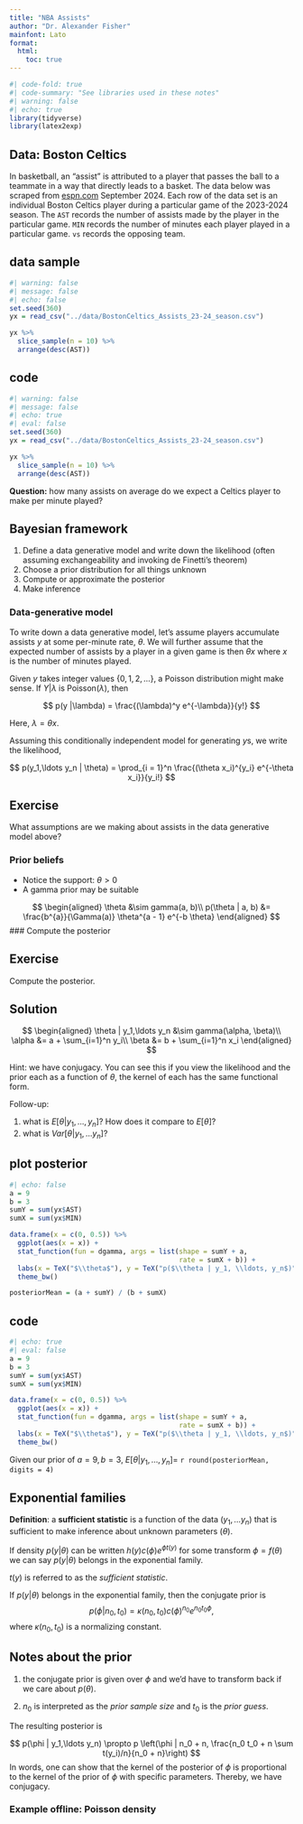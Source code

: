 ```yaml
---
title: "NBA Assists"
author: "Dr. Alexander Fisher"
mainfont: Lato
format: 
  html:
    toc: true
---
```


```r
#| code-fold: true
#| code-summary: "See libraries used in these notes"
#| warning: false
#| echo: true
library(tidyverse)
library(latex2exp)
```

## Data: Boston Celtics

In basketball, an "assist" is attributed to a player that passes the ball to a teammate in a way that directly leads to a basket. The data below was scraped from [espn.com]() September 2024. Each row of the data set is an individual Boston Celtics player during a particular game of the 2023-2024 season. The `AST` records the number of assists made by the player in the particular game. `MIN` records the number of minutes each player played in a particular game. `vs` records the opposing team.

::: panel-tabset

## data sample

```r
#| warning: false
#| message: false
#| echo: false
set.seed(360)
yx = read_csv("../data/BostonCeltics_Assists_23-24_season.csv")

yx %>%
  slice_sample(n = 10) %>%
  arrange(desc(AST))
```
## code

```r
#| warning: false
#| message: false
#| echo: true
#| eval: false
set.seed(360)
yx = read_csv("../data/BostonCeltics_Assists_23-24_season.csv")

yx %>%
  slice_sample(n = 10) %>%
  arrange(desc(AST))
```

:::
**Question:** how many assists on average do we expect a Celtics player to make per minute played?

## Bayesian framework

1. Define a data generative model and write down the likelihood (often assuming exchangeability and invoking de Finetti's theorem)
2. Choose a prior distribution for all things unknown
3. Compute or approximate the posterior
4. Make inference

### Data-generative model 

To write down a data generative model, let's assume players accumulate assists $y$ at some per-minute rate, $\theta$. We will further assume that the expected number of assists by a player in a given game is then $\theta x$ where $x$ is the number of minutes played. 

Given $y$ takes integer values $\{0, 1, 2, \ldots \}$, a Poisson distribution might make sense. If $Y | \lambda$ is Poisson$(\lambda)$, then

$$
p(y |\lambda) = \frac{(\lambda)^y e^{-\lambda}}{y!}
$$

Here, $\lambda = \theta x$.

Assuming this conditionally independent model for generating $y$s, we write the likelihood,

$$
p(y_1,\ldots y_n | \theta) = \prod_{i = 1}^n \frac{(\theta x_i)^{y_i} e^{-\theta x_i}}{y_i!}
$$

::: panel-tabset
## Exercise 

What assumptions are we making about assists in the data generative model above?
:::

<!-- 
- All players accumulate assists at the same fundamental per-minute rate theta
- theta is constant across all players, across all games (e.g. no injuries etc)
-->

### Prior beliefs

- Notice the support: $\theta > 0$
- A gamma prior may be suitable

$$
\begin{aligned}
\theta &\sim gamma(a, b)\\
p(\theta | a, b) &= \frac{b^{a}}{\Gamma(a)} \theta^{a - 1} e^{-b \theta}
\end{aligned}
$$
### Compute the posterior

::: panel-tabset

## Exercise
Compute the posterior.

## Solution

$$
\begin{aligned}
\theta | y_1,\ldots y_n &\sim gamma(\alpha, \beta)\\
\alpha &= a + \sum_{i=1}^n y_i\\
\beta &= b + \sum_{i=1}^n x_i
\end{aligned}
$$

:::

Hint: we have conjugacy. You can see this if you view the likelihood and the prior each as a function of $\theta$, the kernel of each has the same functional form. 

Follow-up: 

1. what is $E[\theta | y_1,\ldots, y_n]$? How does it compare to $E[\theta]$?
2. what is $Var[\theta | y_1,\ldots y_n]$? 


::: panel-tabset

## plot posterior
```r
#| echo: false
a = 9
b = 3
sumY = sum(yx$AST)
sumX = sum(yx$MIN)

data.frame(x = c(0, 0.5)) %>%
  ggplot(aes(x = x)) + 
  stat_function(fun = dgamma, args = list(shape = sumY + a,
                                          rate = sumX + b)) + 
  labs(x = TeX("$\\theta$"), y = TeX("p($\\theta | y_1, \\ldots, y_n$)")) +
  theme_bw()

posteriorMean = (a + sumY) / (b + sumX)
```
## code

```r
#| echo: true
#| eval: false
a = 9
b = 3
sumY = sum(yx$AST)
sumX = sum(yx$MIN)

data.frame(x = c(0, 0.5)) %>%
  ggplot(aes(x = x)) + 
  stat_function(fun = dgamma, args = list(shape = sumY + a,
                                          rate = sumX + b)) + 
  labs(x = TeX("$\\theta$"), y = TeX("p($\\theta | y_1, \\ldots, y_n$)")) +
  theme_bw()
```

:::

Given our prior of $a = 9, b = 3$, $E[\theta | y_1,\ldots, y_n] =$ `r round(posteriorMean, digits = 4)`

## Exponential families 

**Definition**: a **sufficient statistic** is a function of the data $(y_1,\ldots y_n$) that is sufficient to make inference about unknown parameters ($\theta$).

If density $p(y|\theta)$ can be written $h(y) c(\phi) e^{\phi t(y)}$ for some transform $\phi = f(\theta)$ we can say $p(y|\theta)$ belongs in the exponential family.

::: callout-note
$t(y)$ is referred to as the *sufficient statistic*.
:::

If $p(y|\theta)$ belongs in the exponential family, then the conjugate prior is 
$$
p(\phi | n_0, t_0) = \kappa(n_0, t_0)c(\phi)^{n_0} e^{n_0 t_0 \phi},
$$
where $\kappa(n_0, t_0)$ is a normalizing constant. 

:::callout-note
## Notes about the prior

1. the conjugate prior is given over $\phi$ and we'd have to transform back if we care about $p(\theta)$.

2. $n_0$ is interpreted as the *prior sample size* and $t_0$ is the *prior guess*.
:::

The resulting posterior is 

$$
p(\phi | y_1,\ldots y_n) \propto p \left(\phi | n_0 + n, \frac{n_0 t_0 + n \sum t(y_i)/n}{n_0 + n}\right)
$$
In words, one can show that the kernel of the posterior of $\phi$ is proportional to the kernel of the prior of $\phi$ with specific parameters. Thereby, we have conjugacy.


### Example offline: Poisson density


